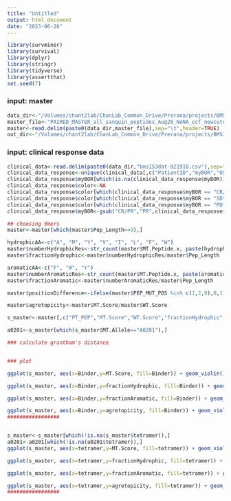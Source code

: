 ```yaml
---
title: "Untitled"
output: html_document
date: "2023-06-28"
---
```


```r
library(survminer)
library(survival)
library(dplyr)
library(stringr)
library(tidyverse)
library(assertthat)
set.seed(7)
```


###           input: master 
```r
data_dir<-"/Volumes/chant2lab/ChanLab_Common_Drive/Prerana/projects/BMS153/data/"
master_file<-"PAIRED_MASTER_all_sanquin_peptides_Aug26_NoNA_ccf_newcutoff_clinical.txt"
master<-read.delim(paste0(data_dir,master_file),sep="\t",header=TRUE)
out_dir<-"/Volumes/chant2lab/ChanLab_Common_Drive/Prerana/projects/BMS153/data/plots/SupplementalFigure7/"
```

###           input: clinical response data
```r
clinical_data<-read.delim(paste0(data_dir,"bms153dat-021918.csv"),sep=",",header=TRUE)
clinical_data_response<-unique(clinical_data[,c("PatientID","myBOR","OS_event","OS_time_Mon","PFS_event","PFS_time")])
clinical_data_response$myBOR[which(is.na(clinical_data_response$myBOR))]<-"PD"
clinical_data_response$color<-NA
clinical_data_response$color[which(clinical_data_response$myBOR == "CR/PR")]<-"green"
clinical_data_response$color[which(clinical_data_response$myBOR == "SD")]<-"orange"
clinical_data_response$color[which(clinical_data_response$myBOR == "PD")]<-"red"
clinical_data_response$myBOR<-gsub("CR/PR","PR",clinical_data_response$myBOR)
```

```r
## choosing 9mers
master<-master[which(master$Pep_Length==9),]

hydrophicAA<-c("A", "M", "Y", "V", "I", "L", "F", "W")
master$numberHydrophicRes<-str_count(master$MT.Peptide.x, paste(hydrophicAA, collapse='|'))
master$fractionHydrophic<-master$numberHydrophicRes/master$Pep_Length

aromaticAA<-c("F", "W", "Y")
master$numberAromaticRes<-str_count(master$MT.Peptide.x, paste(aromaticAA, collapse='|'))
master$fractionAromatic<-master$numberAromaticRes/master$Pep_Length

master$positionDifference<-ifelse(master$PEP_MUT_POS %in% c(1,2,9),0,1)

master$agretopicity<-master$MT.Score/master$WT.Score

s_master<-master[,c("PT_PEP","MT.Score","WT.Score","fractionHydrophic","fractionAromatic","agretopicity","Binder","tetramer","PT_MUT","MT.Allele")]

a0201<-s_master[which(s_master$MT.Allele=="A0201"),]

### calculate grantham's distance


### plot 

ggplot(s_master, aes(x=Binder,y=MT.Score, fill=Binder)) + geom_violin() +geom_boxplot(width=0.1)+stat_compare_means() + theme_pubclean() + scale_fill_manual(values=c("pink","aquamarine"))

ggplot(s_master, aes(x=Binder,y=fractionHydrophic, fill=Binder)) + geom_violin() +geom_boxplot(width=0.1)+stat_compare_means() + theme_pubclean() + scale_fill_manual(values=c("pink","aquamarine"))

ggplot(s_master, aes(x=Binder,y=fractionAromatic, fill=Binder)) + geom_violin() +geom_boxplot(width=0.1)+stat_compare_means() + theme_pubclean() + scale_fill_manual(values=c("pink","aquamarine"))

ggplot(s_master, aes(x=Binder,y=agretopicity, fill=Binder)) + geom_violin() +geom_boxplot(width=0.1)+stat_compare_means() + theme_pubclean() + scale_fill_manual(values=c("pink","aquamarine")) +ylim(0,10)
#################



```

```r
s_master<-s_master[which(!is.na(s_master$tetramer)),]
a0201<-a0201[which(!is.na(a0201$tetramer)),]
ggplot(s_master, aes(x=tetramer,y=MT.Score, fill=tetramer)) + geom_violin() +geom_boxplot(width=0.1)+stat_compare_means() + theme_pubclean() + scale_fill_manual(values=c("green2","blue2"))

ggplot(s_master, aes(x=tetramer,y=fractionHydrophic, fill=tetramer)) + geom_violin() +geom_boxplot(width=0.1)+stat_compare_means() + theme_pubclean() + scale_fill_manual(values=c("green2","blue2"))

ggplot(s_master, aes(x=tetramer,y=fractionAromatic, fill=tetramer)) + geom_violin() +geom_boxplot(width=0.1)+stat_compare_means() + theme_pubclean() + scale_fill_manual(values=c("green2","blue2"))

ggplot(s_master, aes(x=tetramer,y=agretopicity, fill=tetramer)) + geom_violin() +geom_boxplot(width=0.1)+stat_compare_means() + theme_pubclean() + scale_fill_manual(values=c("green2","blue2")) + ylim(0,10)
#################

```






